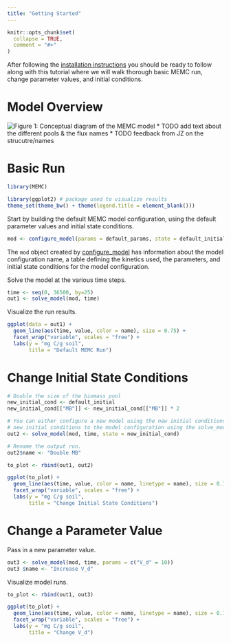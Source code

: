 ```yaml
---
title: "Getting Started"
---
```


```r
knitr::opts_chunk$set(
  collapse = TRUE,
  comment = "#>"
)
```

After following the [installation instructions](Install-Build.html) you should be ready to follow along with this tutorial where we will walk thorough basic MEMC run, change parameter values, and initial conditions.


# Model Overview

![Figure 1: Conceptual diagram of the MEMC model](MEMC_conceptual_diagram.png)
* TODO add text about the different pools & the flux names 
* TODO feedback from JZ on the strucutre/names 


# Basic Run 

```r
library(MEMC)

library(ggplot2) # package used to visualize results
theme_set(theme_bw() + theme(legend.title = element_blank()))
```

Start by building the default MEMC model configuration, using the default parameter values and initial state conditions.

```r
mod <- configure_model(params = default_params, state = default_initial, name = "Default")
```

The `mod` object created by [configure_model](../reference/configure_model.html) has information about the model configuration name, a table defining the kinetics used, the parameters, and initial state conditions for the model configuration.  

Solve the model at the various time steps. 

```r
time <- seq(0, 36500, by=25) 
out1 <- solve_model(mod, time)
```


Visualize the run results. 

```r
ggplot(data = out1) + 
  geom_line(aes(time, value, color = name), size = 0.75) + 
  facet_wrap("variable", scales = "free") + 
  labs(y = "mg C/g soil", 
       title = "Default MEMC Run")
```


# Change Initial State Conditions 


```r
# Double the size of the biomass pool
new_initial_cond <- default_initial
new_initial_cond[["MB"]] <- new_initial_cond[["MB"]] * 2

# You can either configure a new model using the new initial conditions or pass the 
# new initial conditions to the model configuration using the solve_model function.
out2 <- solve_model(mod, time, state = new_initial_cond)

# Rename the output run. 
out2$name <- "Double MB"
```

```r
to_plot <- rbind(out1, out2) 

ggplot(to_plot) +
  geom_line(aes(time, value, color = name, linetype = name), size = 0.75) + 
  facet_wrap("variable", scales = "free") + 
  labs(y = "mg C/g soil", 
       title = "Change Initial State Conditions")
```

# Change a Parameter Value

Pass in a new parameter value. 

```r
out3 <- solve_model(mod, time, params = c("V_d" = 10))
out3 $name <- "Increase V_d"
```

Visualize model runs. 

```r
to_plot <- rbind(out1, out3) 

ggplot(to_plot) +
  geom_line(aes(time, value, color = name, linetype = name), size = 0.75) + 
  facet_wrap("variable", scales = "free") + 
  labs(y = "mg C/g soil", 
       title = "Change V_d")
```
